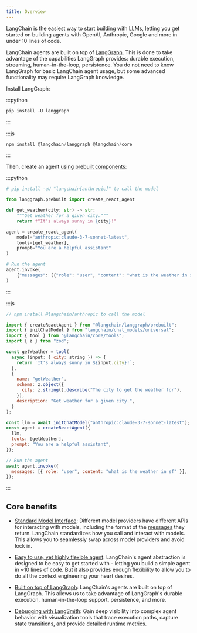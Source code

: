 ```yaml
---
title: Overview
---
```



<AlphaCallout />


LangChain is the easiest way to start building with LLMs, letting you get started on building agents with OpenAI, Anthropic, Google and more in under 10 lines of code.

LangChain agents are built on top of [LangGraph](/oss/overview). This is done to take advantage of the capabilities LangGraph provides: durable execution, streaming, human-in-the-loop, persistence. You do not need to know LangGraph for basic LangChain agent usage, but some advanced functionality may require LangGraph knowledge.

Install LangGraph:

:::python
```python
pip install -U langgraph
```
:::

:::js
```js
npm install @langchain/langgraph @langchain/core
```
:::

Then, create an agent [using prebuilt components](/oss/prebuilts):

:::python
```python
# pip install -qU "langchain[anthropic]" to call the model

from langgraph.prebuilt import create_react_agent

def get_weather(city: str) -> str:
    """Get weather for a given city."""
    return f"It's always sunny in {city}!"

agent = create_react_agent(
    model="anthropic:claude-3-7-sonnet-latest",
    tools=[get_weather],
    prompt="You are a helpful assistant"
)

# Run the agent
agent.invoke(
    {"messages": [{"role": "user", "content": "what is the weather in sf"}]}
)
```
:::

:::js
```js
// npm install @langchain/anthropic to call the model

import { createReactAgent } from "@langchain/langgraph/prebuilt";
import { initChatModel } from "langchain/chat_models/universal";
import { tool } from "@langchain/core/tools";
import { z } from "zod";

const getWeather = tool( 
  async (input: { city: string }) => {
    return `It's always sunny in ${input.city}!`;
  },
  {
    name: "getWeather",
    schema: z.object({
      city: z.string().describe("The city to get the weather for"),
    }),
    description: "Get weather for a given city.",
  }
);

const llm = await initChatModel("anthropic:claude-3-7-sonnet-latest"); 
const agent = createReactAgent({
  llm,
  tools: [getWeather], 
  prompt: "You are a helpful assistant", 
});

// Run the agent
await agent.invoke({
  messages: [{ role: "user", content: "what is the weather in sf" }],
});

```
:::


## Core benefits

* [Standard Model Interface](/langchain/models): Different model providers have different APIs for interacting with models, including the format of the [messages](/langchain/messages) they return. LangChain standardizes how you call and interact with models. This allows you to seamlessly swap across model providers and avoid lock in.

* [Easy to use, yet highly flexible agent](/langchain/agents): LangChain's agent abstraction is designed to be easy to get started with - letting you build a simple agent in ~10 lines of code. But it also provides enough flexibility to allow you to do all the context engineering your heart desires.

* [Built on top of LangGraph](/oss/overview): LangChain's agents are built on top of LangGraph. This allows us to take advantage of LangGraph's durable execution, human-in-the-loop support, persistence, and more.

* [Debugging with LangSmith](/langsmith/overview): Gain deep visibility into complex agent behavior with visualization tools that trace execution paths, capture state transitions, and provide detailed runtime metrics.